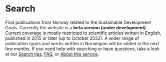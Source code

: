 # Search

Find publications from Norway related to the Sustainable Development Goals. 
Currently the website is a **beta version (under development)**. Current coverage is mostly restricted to scientific articles written in English, 
published in 2015 or later (up to October 2022). A wider range of publication types and works written in Norwegian will be added in the next few months.
If you need help with searching or have questions, take a look at our [Search tips](/hjelp/sokehjelp), [FAQ](/hjelp/ofte-stilte-sporsmal), or [About this service](/om/om-tjenesten).


<Search />
